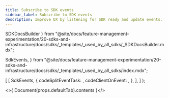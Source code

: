 ```yaml
---
title: Subscribe to SDK events
sidebar_label: Subscribe to SDK events
description: Improve UX by listening for SDK ready and update events.
---
```


  SDKDocsBuilder
} from "@site/docs/feature-management-experimentation/20-sdks-and-infrastructure/docs/sdks/_templates/_used_by_all_sdks/_SDKDocsBuilder.mdx";

  SdkEvents,
} from "@site/docs/feature-management-experimentation/20-sdks-and-infrastructure/docs/sdks/_templates/_used_by_all_sdks/index.mdx";


  [
    [
      SdkEvents,
      {
        codeSplitEventTask:           <SplitEventTask />,
        codeClientOnEvent:            <ClientOnEvent />,
      },
    ],
  ]
);

<>{ Document(props.defaultTab).contents }</>